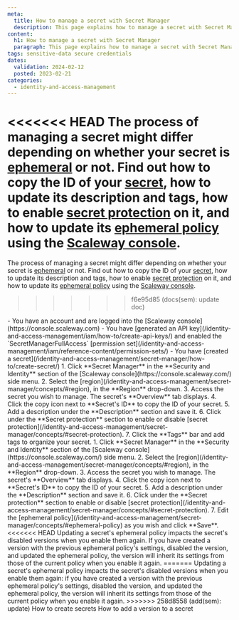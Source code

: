 ```yaml
---
meta:
  title: How to manage a secret with Secret Manager
  description: This page explains how to manage a secret with Secret Manager
content:
  h1: How to manage a secret with Secret Manager
  paragraph: This page explains how to manage a secret with Secret Manager
tags: sensitive-data secure credentials
dates:
  validation: 2024-02-12
  posted: 2023-02-21
categories:
  - identity-and-access-management
---
```


<<<<<<< HEAD
The process of managing a secret might differ depending on whether your secret is [ephemeral](/identity-and-access-management/secret-manager/concepts/#ephemeral-secret) or not.
Find out how to copy the ID of your [secret](/identity-and-access-management/secret-manager/concepts/#secret), how to update its description and tags, how to enable [secret protection](/identity-and-access-management/secret-manager/concepts/#secret-protection) on it, and how to update its [ephemeral policy](/identity-and-access-management/secret-manager/concepts/#ephemeral-policy) using the [Scaleway console](https://console.scaleway.com).
=======
The process of managing a secret might differ depending on whether your secret is [ephemeral](/identity-and-access-management/secret-manager/concepts/#ephemeral-secret) or not. Find out how to copy the ID of your [secret](/identity-and-access-management/secret-manager/concepts/#secret), how to update its description and tags, how to enable [secret protection](/identity-and-access-management/secret-manager/concepts/#secret-protection) on it, and how to update its [ephemeral policy](/identity-and-access-management/secret-manager/concepts/#ephemeral-policy) using the [Scaleway console](https://console.scaleway.com).
>>>>>>> f6e95d85 (docs(sem): update doc)

<Macro id="iam-requirements" />

<Message type="requirement">
  - You have an account and are logged into the [Scaleway console](https://console.scaleway.com)
  - You have [generated an API key](/identity-and-access-management/iam/how-to/create-api-keys/) and enabled the `SecretManagerFullAccess` [permission set](/identity-and-access-management/iam/reference-content/permission-sets/)
  - You have [created a secret](/identity-and-access-management/secret-manager/how-to/create-secret/)
</Message>

<Tabs id="install">
  <TabsTab label="Manage a non ephemeral secret">
      1. Click **Secret Manager** in the **Security and Identity** section of the [Scaleway console](https://console.scaleway.com/) side menu.
      2. Select the [region](/identity-and-access-management/secret-manager/concepts/#region), in the **Region** drop-down.
      3. Access the secret you wish to manage. The secret's **Overview** tab displays.
      4. Click the copy icon next to **Secret's ID** to copy the ID of your secret.
      5. Add a description under the **Description** section and save it.
      6. Click <Icon name="toggle" /> under the **Secret protection** section to enable or disable [secret protection](/identity-and-access-management/secret-manager/concepts/#secret-protection).
      7. Click the **Tags** bar and add tags to organize your secret.
  </TabsTab>
  <TabsTab label="Manage an ephemeral secret">
      1. Click **Secret Manager** in the **Security and Identity** section of the [Scaleway console](https://console.scaleway.com/) side menu.
      2. Select the [region](/identity-and-access-management/secret-manager/concepts/#region), in the **Region** drop-down.
      3. Access the secret you wish to manage. The secret's **Overview** tab displays.
      4. Click the copy icon next to **Secret's ID** to copy the ID of your secret.
      5. Add a description under the **Description** section and save it.
      6. Click <Icon name="toggle" /> under the **Secret protection** section to enable or disable [secret protection](/identity-and-access-management/secret-manager/concepts/#secret-protection).
      7. Edit the [ephemeral policy](/identity-and-access-management/secret-manager/concepts/#ephemeral-policy) as you wish and click **Save**.
          <Message type="important">
<<<<<<< HEAD
            Updating a secret's ephemeral policy impacts the secret's disabled versions when you enable them again. If you have created a version with the previous ephemeral policy's settings, disabled the version, and updated the ephemeral policy, the version will inherit its settings from those of the current policy when you enable it again.
=======
            Updating a secret's ephemeral policy impacts the secret's disabled versions when you enable them again: if you have created a version with the previous ephemeral policy's settings, disabled the version, and updated the ephemeral policy, the version will inherit its settings from those of the current policy when you enable it again.
>>>>>>> 258d8558 (add(sem): update)
          </Message>
  </TabsTab>
</Tabs>

<Navigation title="See also">
  <PreviousButton to="/identity-and-access-management/secret-manager/how-to/create-secret/">How to create secrets</PreviousButton>
  <NextButton to="/identity-and-access-management/secret-manager/how-to/create-version/">How to add a version to a secret</NextButton>
</Navigation>